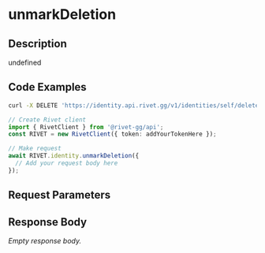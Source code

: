 

# unmarkDeletion

## Description

undefined


## Code Examples

<CodeGroup title='Request' tag='DELETE' label='https://identity.api.rivet.gg/v1/identities/self/delete-request'>

```bash {{ title: 'cURL' }}
curl -X DELETE 'https://identity.api.rivet.gg/v1/identities/self/delete-request'
```

```ts
// Create Rivet client
import { RivetClient } from '@rivet-gg/api';
const RIVET = new RivetClient({ token: addYourTokenHere });

// Make request
await RIVET.identity.unmarkDeletion({
  // Add your request body here
});
```

</CodeGroup>


## Request Parameters


## Response Body

_Empty response body._
